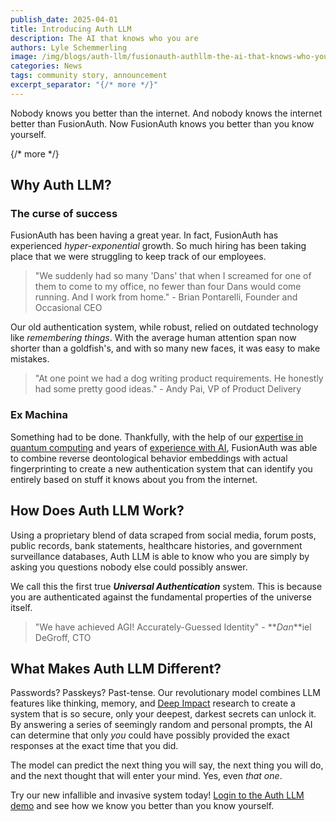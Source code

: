 ```yaml
---
publish_date: 2025-04-01
title: Introducing Auth LLM
description: The AI that knows who you are
authors: Lyle Schemmerling
image: /img/blogs/auth-llm/fusionauth-authllm-the-ai-that-knows-who-you-are.png
categories: News
tags: community story, announcement
excerpt_separator: "{/* more */}"
---
```

Nobody knows you better than the internet. And nobody knows the internet better than FusionAuth. Now FusionAuth knows you better than you know yourself.

{/* more */}

## Why Auth LLM?

### The curse of success

FusionAuth has been having a great year. In fact, FusionAuth has experienced _hyper-exponential_ growth. So much hiring has been taking place that we were struggling to keep track of our employees.

> "We suddenly had so many 'Dans' that when I screamed for one of them to come to my office, no fewer than four Dans would come running. And I work from home." - Brian Pontarelli, Founder and Occasional CEO

Our old authentication system, while robust, relied on outdated technology like _remembering things_. With the average human attention span now shorter than a goldfish's, and with so many new faces, it was easy to make mistakes.

> "At one point we had a dog writing product requirements. He honestly had some pretty good ideas." - Andy Pai, VP of Product Delivery

### Ex Machina

Something had to be done. Thankfully, with the help of our [expertise in quantum computing](/blog/quantum-computing) and years of [experience with AI](/blog/fusionauth-colorado-company-to-watch), FusionAuth was able to combine reverse deontological behavior embeddings with actual fingerprinting to create a new authentication system that can identify you entirely based on stuff it knows about you from the internet.

## How Does Auth LLM Work?

Using a proprietary blend of data scraped from social media, forum posts, public records, bank statements, healthcare histories, and government surveillance databases, Auth LLM is able to know who you are simply by asking you questions nobody else could possibly answer.

We call this the first true _**Universal Authentication**_ system. This is because you are authenticated against the fundamental properties of the universe itself.

> "We have achieved AGI! Accurately-Guessed Identity" - **_Dan_**iel DeGroff, CTO

## What Makes Auth LLM Different?

Passwords? Passkeys? Past-tense. Our revolutionary model combines LLM features like thinking, memory, and [Deep Impact](https://www.imdb.com/title/tt0120647/) research to create a system that is so secure, only your deepest, darkest secrets can unlock it. By answering a series of seemingly random and personal prompts, the AI can determine that only _you_ could have possibly provided the exact responses at the exact time that you did.

The model can predict the next thing you will say, the next thing you will do, and the next thought that will enter your mind. Yes, even _that one_.

Try our new infallible and invasive system today! [Login to the Auth LLM demo](https://authllm.fusionauth.io/oauth2/authorize?client_id=3917c3c6-ad73-43c1-a90a-bcfc8e4ccb90&response_type=code&redirect_uri=https%3A%2F%2Fauthllm.fusionauth.io%2Fapril-fools) and see how we know you better than you know yourself.
